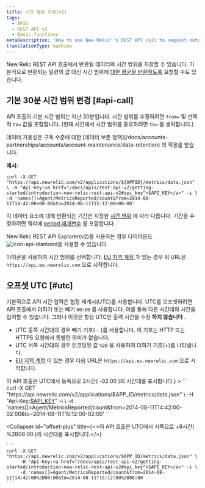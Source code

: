 ```yaml
---
title: 시간 범위 지정(v2)
tags:
  - APIs
  - REST API v2
  - Basic functions
metaDescription: 'How to use New Relic''s REST API (v2) to request output for a specific time range by changing the default 30 minutes range , as well as offsetting UTC.'
translationType: machine
---
```



New Relic REST API 호출에서 반환될 데이터의 시간 범위를 지정할 수 있습니다. 기본적으로 반환되는 일련의 값 대신 시간 범위에 [대한 평균을 반환하도록](/docs/apm/apis/requirements/calculating-average-metric-values-summarize) 요청할 수도 있습니다.

## 기본 30분 시간 범위 변경 [#api-call]

API 호출의 기본 시간 범위는 지난 30분입니다. 시간 범위를 수정하려면 `from=` 및 선택적 `to=` 값을 포함합니다. (현재 시간에서 시간 범위를 종료하려면 `to=` 를 생략합니다.)

<Callout variant="tip">
  데이터 가용성은 구독 수준에 대한 [데이터 보존 정책](/docs/accounts-partnerships/accounts/account-maintenance/data-retention) 의 적용을 받습니다.
</Callout>

**예시:**

```
curl -X GET "https://api.newrelic.com/v2/applications/${APPID}/metrics/data.json" \ -H "Api-Key:<a href="/docs/apis/rest-api-v2/getting-started/introduction-new-relic-rest-api-v2#api_key">$API_KEY</a>" -i \ -d 'names[]=Agent/MetricsReported/count&from=2014-08-11T14:42:00+00:00&to=2014-08-11T15:12:00+00:00'
```

각 데이터 요소에 대해 반환되는 기간은 지정한 [시간 범위](/docs/apm/apis/requirements/extracting-metric-data#time) 에 따라 다릅니다. 기간을 수정하려면 쿼리에 [period 매개변수](/docs/apm/apis/requirements/extracting-metric-data#period) 를 포함합니다.

New Relic REST API Explorer(v2)를 사용하는 경우 다이아몬드 <img title="icon-api-diamond" alt="icon-api-diamond" src={apisanddataRESTAPIExplorerDiamond}>을 사용할 수 있습니다.</img>

아이콘을 사용하여 시간 범위를 선택합니다. [EU 지역 계정 ](/docs/using-new-relic/welcome-new-relic/getting-started/introduction-eu-region-data-center)가 있는 경우 위 URL은 `https://api.eu.newrelic.com` 으로 시작합니다.

## 오프셋 UTC [#utc]

기본적으로 API 시간 입력은 협정 세계시(UTC)를 사용합니다. UTC를 오프셋하려면 API 호출에서 더하기 또는 빼기 `00:00` 를 사용합니다. 이를 통해 다른 시간대의 시간을 입력할 수 있습니다. 그러나 이것은 항상 UTC인 출력 시간을 수정 **하지 않습니다** .

* UTC 동쪽 시간대의 경우 빼기 기호( `-` )를 사용합니다. 이 기호는 HTTP 또는 HTTPS 요청에서 특별한 의미가 없습니다.
* UTC 서쪽 시간대의 경우 인코딩된 값 `%2B` 을 사용하여 더하기 기호(+)를 나타냅니다.
* [EU 지역 계정](/docs/using-new-relic/welcome-new-relic/getting-started/introduction-eu-region-data-center) 이 있는 경우 다음 URL은 `https://api.eu.newrelic.com` 으로 시작합니다.

<CollapserGroup>
  <Collapser
    id="offset-minus"
    title={<>이 API 호출은 UTC에서 동쪽으로 2시간( <InlineCode>-02:00</InlineCode> )의 시간대를 표시합니다.</>}
  >
    ```
    curl -X GET "https://api.newrelic.com/v2/applications/$APP_ID/metrics/data.json" \
         -H "Api-Key:<a href="/docs/apis/rest-api-v2/getting-started/introduction-new-relic-rest-api-v2#api_key">$API_KEY</a>" -i \
         -d 'names[]=Agent/MetricsReported/count&from=2014-08-11T14:42:00-02:00&to=2014-08-11T15:12:00-02:00'
    ```
  </Collapser>

  <Collapser
    id="offset-plus"
    title={<>이 API 호출은 UTC에서 서쪽으로 +8시간( <InlineCode>%2B08:00</InlineCode> )의 시간대를 표시합니다.</>}
  >
    ```
    curl -X GET "https://api.newrelic.com/v2/applications/$APP_ID/metrics/data.json" \
         -H "Api-Key:<a href="/docs/apis/rest-api-v2/getting-started/introduction-new-relic-rest-api-v2#api_key">$API_KEY</a>" -i \
         -d 'names[]=Agent/MetricsReported/count&from=2014-08-11T14:42:00%2B08:00&to=2014-08-11T15:12:00%2B08:00
    ```
  </Collapser>
</CollapserGroup>